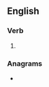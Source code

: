 ==English==

===Verb===
{{head|en|verb form}}

# {{en-past of|cat}}

===Anagrams===
* {{anagrams|en|tacted}}